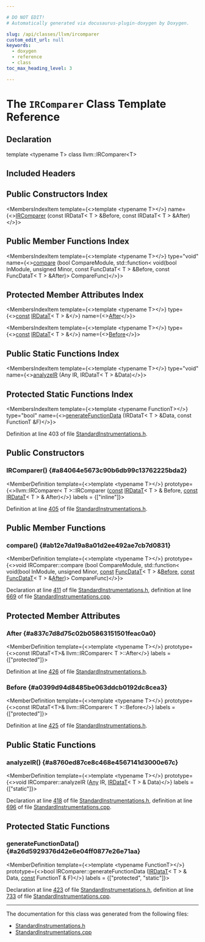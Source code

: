 ```yaml
---

# DO NOT EDIT!
# Automatically generated via docusaurus-plugin-doxygen by Doxygen.

slug: /api/classes/llvm/ircomparer
custom_edit_url: null
keywords:
  - doxygen
  - reference
  - class
toc_max_heading_level: 3

---
```





# The `IRComparer` Class Template Reference

<DoxygenPage pluginConfig={pluginConfig}>



## Declaration

<CodeBlock>template &lt;typename T&gt;
class llvm::IRComparer&lt;T&gt;</CodeBlock>

## Included Headers

<IncludesList>
<IncludesListItem
  filePath="llvm/Passes/StandardInstrumentations.h"
  permalink="/docs/api/files/include/include/llvm/include/llvm/passes/standardinstrumentations-h"
  isLocal="true" />
</IncludesList>

## Public Constructors Index

<MembersIndex>

<MembersIndexItem
  template={<>template &lt;typename T&gt;</>}
  name={<><a href="#a84064e5673c90b6db99c13762225bda2">IRComparer</a> (const IRDataT&lt; T &gt; &amp;Before, const IRDataT&lt; T &gt; &amp;After)</>}>
</MembersIndexItem>

</MembersIndex>

## Public Member Functions Index

<MembersIndex>

<MembersIndexItem
  template={<>template &lt;typename T&gt;</>}
  type="void"
  name={<><a href="#ab12e7da19a8a01d2ee492ae7cb7d0831">compare</a> (bool CompareModule, std::function&lt; void(bool InModule, unsigned Minor, const FuncDataT&lt; T &gt; &amp;Before, const FuncDataT&lt; T &gt; &amp;After)&gt; CompareFunc)</>}>
</MembersIndexItem>

</MembersIndex>

## Protected Member Attributes Index

<MembersIndex>

<MembersIndexItem
  template={<>template &lt;typename T&gt;</>}
  type={<><a href="/docs/api/files/lib/lib/target/lib/target/aarch64/aarch64promoteconstant-cpp/#a90f8350fecae261c25be85d38b451bff">const</a> <a href="/docs/api/classes/llvm/irdatat">IRDataT</a>&lt; T &gt; &amp;</>}
  name={<><a href="#a837c7d8d75c02b05863151501feac0a0">After</a></>}>
</MembersIndexItem>

<MembersIndexItem
  template={<>template &lt;typename T&gt;</>}
  type={<><a href="/docs/api/files/lib/lib/target/lib/target/aarch64/aarch64promoteconstant-cpp/#a90f8350fecae261c25be85d38b451bff">const</a> <a href="/docs/api/classes/llvm/irdatat">IRDataT</a>&lt; T &gt; &amp;</>}
  name={<><a href="#a0399d94d8485be063ddcb0192dc8cea3">Before</a></>}>
</MembersIndexItem>

</MembersIndex>

## Public Static Functions Index

<MembersIndex>

<MembersIndexItem
  template={<>template &lt;typename T&gt;</>}
  type="void"
  name={<><a href="#a8760ed87ce8c468e4567141d3000e67c">analyzeIR</a> (Any IR, IRDataT&lt; T &gt; &amp;Data)</>}>
</MembersIndexItem>

</MembersIndex>

## Protected Static Functions Index

<MembersIndex>

<MembersIndexItem
  template={<>template &lt;typename FunctionT&gt;</>}
  type="bool"
  name={<><a href="#a26d5929376d42e6e04ff0877e26e71aa">generateFunctionData</a> (IRDataT&lt; T &gt; &amp;Data, const FunctionT &amp;F)</>}>
</MembersIndexItem>

</MembersIndex>


Definition at line 403 of file <a href="/docs/api/files/include/include/llvm/include/llvm/passes/standardinstrumentations-h">StandardInstrumentations.h</a>.

<SectionDefinition>

## Public Constructors

### IRComparer() {#a84064e5673c90b6db99c13762225bda2}

<MemberDefinition
  template={<>template &lt;typename T&gt;</>}
  prototype={<>llvm::IRComparer&lt; T &gt;::IRComparer (<a href="/docs/api/files/lib/lib/target/lib/target/aarch64/aarch64promoteconstant-cpp/#a90f8350fecae261c25be85d38b451bff">const</a> <a href="/docs/api/classes/llvm/irdatat">IRDataT</a>&lt; T &gt; &amp; Before, <a href="/docs/api/files/lib/lib/target/lib/target/aarch64/aarch64promoteconstant-cpp/#a90f8350fecae261c25be85d38b451bff">const</a> <a href="/docs/api/classes/llvm/irdatat">IRDataT</a>&lt; T &gt; &amp; After)</>}
  labels = {["inline"]}>

Definition at line <a href="/docs/api/files/include/include/llvm/include/llvm/passes/standardinstrumentations-h/#l00405">405</a> of file <a href="/docs/api/files/include/include/llvm/include/llvm/passes/standardinstrumentations-h">StandardInstrumentations.h</a>.
</MemberDefinition>

</SectionDefinition>

<SectionDefinition>

## Public Member Functions

### compare() {#ab12e7da19a8a01d2ee492ae7cb7d0831}

<MemberDefinition
  template={<>template &lt;typename T&gt;</>}
  prototype={<>void IRComparer::compare (bool CompareModule, std::function&lt; void(bool InModule, unsigned Minor, <a href="/docs/api/files/lib/lib/target/lib/target/aarch64/aarch64promoteconstant-cpp/#a90f8350fecae261c25be85d38b451bff">const</a> <a href="/docs/api/classes/llvm/funcdatat">FuncDataT</a>&lt; T &gt; &amp;<a href="#a0399d94d8485be063ddcb0192dc8cea3">Before</a>, <a href="/docs/api/files/lib/lib/target/lib/target/aarch64/aarch64promoteconstant-cpp/#a90f8350fecae261c25be85d38b451bff">const</a> <a href="/docs/api/classes/llvm/funcdatat">FuncDataT</a>&lt; T &gt; &amp;<a href="#a837c7d8d75c02b05863151501feac0a0">After</a>)&gt; CompareFunc)</>}>

Declaration at line <a href="/docs/api/files/include/include/llvm/include/llvm/passes/standardinstrumentations-h/#l00411">411</a> of file <a href="/docs/api/files/include/include/llvm/include/llvm/passes/standardinstrumentations-h">StandardInstrumentations.h</a>, definition at line <a href="/docs/api/files/lib/lib/passes/standardinstrumentations-cpp/#l00669">669</a> of file <a href="/docs/api/files/lib/lib/passes/standardinstrumentations-cpp">StandardInstrumentations.cpp</a>.
</MemberDefinition>

</SectionDefinition>

<SectionDefinition>

## Protected Member Attributes

### After {#a837c7d8d75c02b05863151501feac0a0}

<MemberDefinition
  template={<>template &lt;typename T&gt;</>}
  prototype={<>const IRDataT&lt;T&gt;&amp; llvm::IRComparer&lt; T &gt;::After</>}
  labels = {["protected"]}>

Definition at line <a href="/docs/api/files/include/include/llvm/include/llvm/passes/standardinstrumentations-h/#l00426">426</a> of file <a href="/docs/api/files/include/include/llvm/include/llvm/passes/standardinstrumentations-h">StandardInstrumentations.h</a>.
</MemberDefinition>

### Before {#a0399d94d8485be063ddcb0192dc8cea3}

<MemberDefinition
  template={<>template &lt;typename T&gt;</>}
  prototype={<>const IRDataT&lt;T&gt;&amp; llvm::IRComparer&lt; T &gt;::Before</>}
  labels = {["protected"]}>

Definition at line <a href="/docs/api/files/include/include/llvm/include/llvm/passes/standardinstrumentations-h/#l00425">425</a> of file <a href="/docs/api/files/include/include/llvm/include/llvm/passes/standardinstrumentations-h">StandardInstrumentations.h</a>.
</MemberDefinition>

</SectionDefinition>

<SectionDefinition>

## Public Static Functions

### analyzeIR() {#a8760ed87ce8c468e4567141d3000e67c}

<MemberDefinition
  template={<>template &lt;typename T&gt;</>}
  prototype={<>void IRComparer::analyzeIR (<a href="/docs/api/classes/llvm/any">Any</a> IR, <a href="/docs/api/classes/llvm/irdatat">IRDataT</a>&lt; T &gt; &amp; Data)</>}
  labels = {["static"]}>

Declaration at line <a href="/docs/api/files/include/include/llvm/include/llvm/passes/standardinstrumentations-h/#l00418">418</a> of file <a href="/docs/api/files/include/include/llvm/include/llvm/passes/standardinstrumentations-h">StandardInstrumentations.h</a>, definition at line <a href="/docs/api/files/lib/lib/passes/standardinstrumentations-cpp/#l00696">696</a> of file <a href="/docs/api/files/lib/lib/passes/standardinstrumentations-cpp">StandardInstrumentations.cpp</a>.
</MemberDefinition>

</SectionDefinition>

<SectionDefinition>

## Protected Static Functions

### generateFunctionData() {#a26d5929376d42e6e04ff0877e26e71aa}

<MemberDefinition
  template={<>template &lt;typename FunctionT&gt;</>}
  prototype={<>bool IRComparer::generateFunctionData (<a href="/docs/api/classes/llvm/irdatat">IRDataT</a>&lt; T &gt; &amp; Data, <a href="/docs/api/files/lib/lib/target/lib/target/aarch64/aarch64promoteconstant-cpp/#a90f8350fecae261c25be85d38b451bff">const</a> FunctionT &amp; F)</>}
  labels = {["protected", "static"]}>

Declaration at line <a href="/docs/api/files/include/include/llvm/include/llvm/passes/standardinstrumentations-h/#l00423">423</a> of file <a href="/docs/api/files/include/include/llvm/include/llvm/passes/standardinstrumentations-h">StandardInstrumentations.h</a>, definition at line <a href="/docs/api/files/lib/lib/passes/standardinstrumentations-cpp/#l00733">733</a> of file <a href="/docs/api/files/lib/lib/passes/standardinstrumentations-cpp">StandardInstrumentations.cpp</a>.
</MemberDefinition>

</SectionDefinition>

<hr/>

The documentation for this class was generated from the following files:

<ul>
<li><a href="/docs/api/files/include/include/llvm/include/llvm/passes/standardinstrumentations-h">StandardInstrumentations.h</a></li>
<li><a href="/docs/api/files/lib/lib/passes/standardinstrumentations-cpp">StandardInstrumentations.cpp</a></li>
</ul>

</DoxygenPage>
